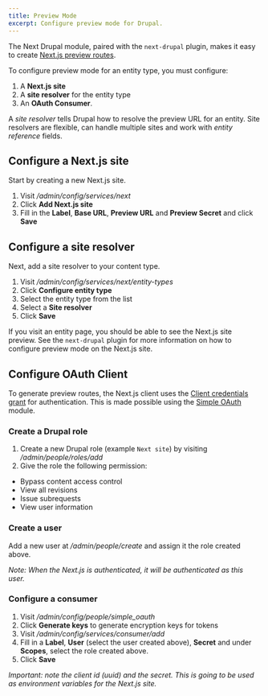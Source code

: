 ```yaml
---
title: Preview Mode
excerpt: Configure preview mode for Drupal.
---
```


The Next Drupal module, paired with the `next-drupal` plugin, makes it easy to create [Next.js preview routes](https://nextjs.org/docs/advanced-features/preview-mode).

To configure preview mode for an entity type, you must configure:

1. A **Next.js site**
2. A **site resolver** for the entity type
3. An **OAuth Consumer**.

A _site resolver_ tells Drupal how to resolve the preview URL for an entity. Site resolvers are flexible, can handle multiple sites and work with _entity reference_ fields.

## Configure a Next.js site

Start by creating a new Next.js site.

1. Visit _/admin/config/services/next_
2. Click **Add Next.js site**
3. Fill in the **Label**, **Base URL**, **Preview URL** and **Preview Secret** and click **Save**

## Configure a site resolver

Next, add a site resolver to your content type.

1. Visit _/admin/config/services/next/entity-types_
2. Click **Configure entity type**
3. Select the entity type from the list
4. Select a **Site resolver**
5. Click **Save**

If you visit an entity page, you should be able to see the Next.js site preview. See the `next-drupal` plugin for more information on how to configure preview mode on the Next.js site.

## Configure OAuth Client

To generate preview routes, the Next.js client uses the [Client credentials grant](https://oauth2.thephpleague.com/authorization-server/client-credentials-grant/) for authentication. This is made possible using the [Simple OAuth](https://www.drupal.org/project/simple_oauth) module.

### Create a Drupal role

1. Create a new Drupal role (example `Next site`) by visiting _/admin/people/roles/add_
2. Give the role the following permission:

- Bypass content access control
- View all revisions
- Issue subrequests
- View user information

### Create a user

Add a new user at _/admin/people/create_ and assign it the role created above.

_Note: When the Next.js is authenticated, it will be authenticated as this user._

### Configure a consumer

1. Visit _/admin/config/people/simple_oauth_
2. Click **Generate keys** to generate encryption keys for tokens
3. Visit _/admin/config/services/consumer/add_
4. Fill in a **Label**, **User** (select the user created above), **Secret** and under **Scopes**, select the role created above.
5. Click **Save**

_Important: note the client id (uuid) and the secret. This is going to be used as environment variables for the Next.js site._
